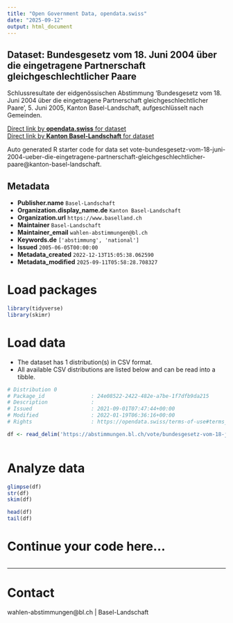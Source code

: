 ```yaml
---
title: "Open Government Data, opendata.swiss"
date: "2025-09-12"
output: html_document
---
```


## Dataset: Bundesgesetz vom 18. Juni 2004 über die eingetragene Partnerschaft gleichgeschlechtlicher Paare

Schlussresultate der eidgenössischen Abstimmung 'Bundesgesetz vom 18. Juni 2004 über die eingetragene Partnerschaft gleichgeschlechtlicher Paare', 5. Juni 2005, Kanton Basel-Landschaft, aufgeschlüsselt nach Gemeinden.

[Direct link by **opendata.swiss** for dataset](https://opendata.swiss/de/dataset/bundesgesetz-vom-18-juni-2004-uber-die-eingetragene-partnerschaft-gleichgeschlechtlicher-paare)<br>
[Direct link by **Kanton Basel-Landschaft** for dataset](https://abstimmungen.bl.ch/vote/bundesgesetz-vom-18-juni-2004-ueber-die-eingetragene-partnerschaft-gleichgeschlechtlicher-paare/data)

Auto generated R starter code for data set vote-bundesgesetz-vom-18-juni-2004-ueber-die-eingetragene-partnerschaft-gleichgeschlechtlicher-paare@kanton-basel-landschaft.

## Metadata

- **Publisher.name** `Basel-Landschaft`
- **Organization.display_name.de** `Kanton Basel-Landschaft`
- **Organization.url** `https://www.baselland.ch`
- **Maintainer** `Basel-Landschaft`
- **Maintainer_email** `wahlen-abstimmungen@bl.ch`
- **Keywords.de** `['abstimmung', 'national']`
- **Issued** `2005-06-05T00:00:00`
- **Metadata_created** `2022-12-13T15:05:38.062590`
- **Metadata_modified** `2025-09-11T05:58:28.708327`


# Load packages

```r

library(tidyverse)
library(skimr)

```

# Load data

-   The dataset has 1 distribution(s) in CSV format.
-   All available CSV distributions are listed below and can be read into a tibble.

```r

# Distribution 0
# Package_id               : 24e08522-2422-482e-a7be-1f7dfb9da215
# Description              : 
# Issued                   : 2021-09-01T07:47:44+00:00
# Modified                 : 2022-01-19T06:36:16+00:00
# Rights                   : https://opendata.swiss/terms-of-use#terms_by

df <- read_delim('https://abstimmungen.bl.ch/vote/bundesgesetz-vom-18-juni-2004-ueber-die-eingetragene-partnerschaft-gleichgeschlechtlicher-paare/data-csv')



```

# Analyze data

```r

glimpse(df)
str(df)
skim(df)

head(df)
tail(df)

```

# Continue your code here...

```r

```

------------------------------------------------------------------------

# Contact

wahlen-abstimmungen@bl.ch | Basel-Landschaft
